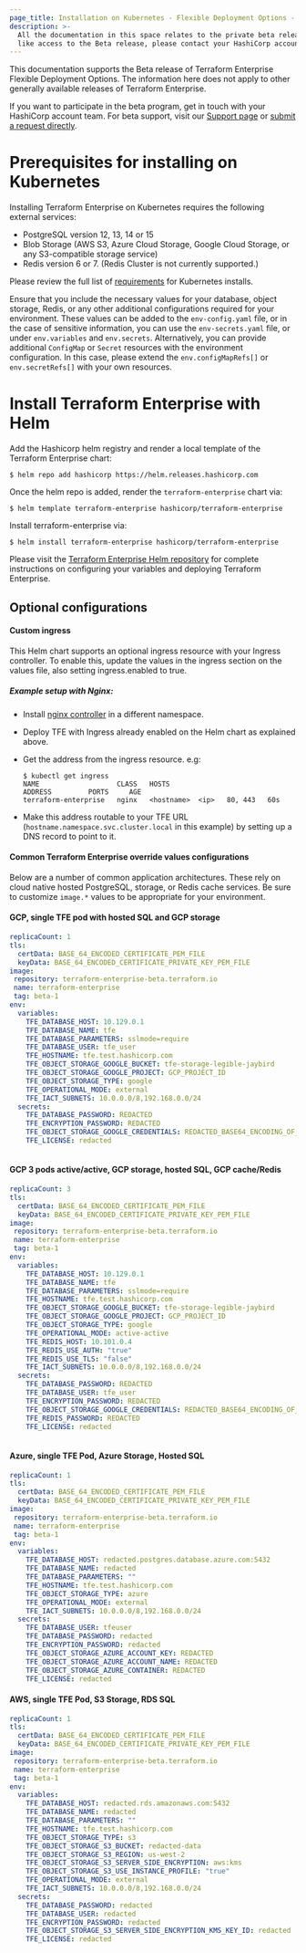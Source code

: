 ```yaml
---
page_title: Installation on Kubernetes - Flexible Deployment Options - Terraform Enterprise
description: >-
  All the documentation in this space relates to the private beta release of Terraform Enterprise Flexible Deployment Options. If you would
  like access to the Beta release, please contact your HashiCorp account team.
---
```


<Note title="Beta Documentation">
  This documentation supports the Beta release of Terraform Enterprise Flexible Deployment Options. The information here does not apply to other generally available releases of Terraform Enterprise. 
<br/>

  If you want to participate in the beta program, get in touch with your HashiCorp account team. For beta support, visit our [Support page](/terraform/enterprise/flexible-deployments-beta/admin/support) or [submit a request directly](https://support.hashicorp.com).
</Note>

# Prerequisites for installing on Kubernetes

Installing Terraform Enterprise on Kubernetes requires the following external services:
- PostgreSQL version 12, 13, 14 or 15
- Blob Storage (AWS S3, Azure Cloud Storage, Google Cloud Storage, or any S3-compatible storage service)
- Redis version 6 or 7. (Redis Cluster is not currently supported.)

Please review the full list of [requirements](/terraform/enterprise/flexible-deployments-beta/install/requirements/kubernetes) for Kubernetes installs.

Ensure that you include the necessary values for your database, object storage, Redis, or any other additional configurations required for your environment. These values can be added to the `env-config.yaml` file, or in the case of sensitive information, you can use the `env-secrets.yaml` file, or under `env.variables` and `env.secrets`. Alternatively, you can provide additional `ConfigMap` or `Secret` resources with the environment configuration. In this case, please extend the `env.configMapRefs[]` or `env.secretRefs[]` with your own resources.

# Install Terraform Enterprise with Helm

Add the Hashicorp helm registry and render a local template of the Terraform Enterprise chart:

```shell-session
$ helm repo add hashicorp https://helm.releases.hashicorp.com
```

Once the helm repo is added, render the `terraform-enterprise` chart via:

```shell-session
$ helm template terraform-enterprise hashicorp/terraform-enterprise
```

Install terraform-enterprise via:

```shell-session
$ helm install terraform-enterprise hashicorp/terraform-enterprise
```

Please visit the [Terraform Enterprise Helm repository](https://github.com/hashicorp/terraform-enterprise-helm) for complete instructions on configuring your variables and deploying Terraform Enterprise.

## Optional configurations

#### Custom ingress
This Helm chart supports an optional ingress resource with your Ingress controller. To enable this, update the values in the ingress section on the values file, also setting ingress.enabled to true.

##### Example setup with Nginx:

 - Install [nginx controller](https://kubernetes.github.io/ingress-nginx/deploy/) in a different namespace.

 - Deploy TFE with Ingress already enabled on the Helm chart as explained above.

 - Get the address from the ingress resource. e.g:

   ```shell-session
   $ kubectl get ingress
   NAME                   CLASS   HOSTS                                             ADDRESS         PORTS     AGE
   terraform-enterprise   nginx   <hostname>  <ip>   80, 443   60s
   ```

 - Make this address routable to your TFE URL (`hostname.namespace.svc.cluster.local` in this example) by setting up a DNS record to point to it.


#### Common Terraform Enterprise override values configurations

Below are a number of common application architectures.  These rely on cloud native hosted PostgreSQL, storage, or Redis cache services. Be sure to customize `image.*` values to be appropriate for your environment.

#### GCP, single TFE pod with hosted SQL and GCP storage

```YAML
replicaCount: 1
tls:
  certData: BASE_64_ENCODED_CERTIFICATE_PEM_FILE
  keyData: BASE_64_ENCODED_CERTIFICATE_PRIVATE_KEY_PEM_FILE
image:
 repository: terraform-enterprise-beta.terraform.io
 name: terraform-enterprise
 tag: beta-1
env:
  variables:
    TFE_DATABASE_HOST: 10.129.0.1
    TFE_DATABASE_NAME: tfe
    TFE_DATABASE_PARAMETERS: sslmode=require
    TFE_DATABASE_USER: tfe_user
    TFE_HOSTNAME: tfe.test.hashicorp.com
    TFE_OBJECT_STORAGE_GOOGLE_BUCKET: tfe-storage-legible-jaybird
    TFE_OBJECT_STORAGE_GOOGLE_PROJECT: GCP_PROJECT_ID
    TFE_OBJECT_STORAGE_TYPE: google
    TFE_OPERATIONAL_MODE: external
    TFE_IACT_SUBNETS: 10.0.0.0/8,192.168.0.0/24
  secrets:
    TFE_DATABASE_PASSWORD: REDACTED
    TFE_ENCRYPTION_PASSWORD: REDACTED
    TFE_OBJECT_STORAGE_GOOGLE_CREDENTIALS: REDACTED_BASE64_ENCODING_OF_A_SEVICE_ACCOUNT_CREDENTIALS_FILE
    TFE_LICENSE: redacted
  
```

#### GCP 3 pods active/active, GCP storage, hosted SQL, GCP cache/Redis

```YAML
replicaCount: 3
tls:
  certData: BASE_64_ENCODED_CERTIFICATE_PEM_FILE
  keyData: BASE_64_ENCODED_CERTIFICATE_PRIVATE_KEY_PEM_FILE
image:
 repository: terraform-enterprise-beta.terraform.io
 name: terraform-enterprise
 tag: beta-1
env:
  variables:
    TFE_DATABASE_HOST: 10.129.0.1
    TFE_DATABASE_NAME: tfe
    TFE_DATABASE_PARAMETERS: sslmode=require
    TFE_HOSTNAME: tfe.test.hashicorp.com
    TFE_OBJECT_STORAGE_GOOGLE_BUCKET: tfe-storage-legible-jaybird
    TFE_OBJECT_STORAGE_GOOGLE_PROJECT: GCP_PROJECT_ID
    TFE_OBJECT_STORAGE_TYPE: google
    TFE_OPERATIONAL_MODE: active-active
    TFE_REDIS_HOST: 10.101.0.4
    TFE_REDIS_USE_AUTH: "true"
    TFE_REDIS_USE_TLS: "false"
    TFE_IACT_SUBNETS: 10.0.0.0/8,192.168.0.0/24
  secrets:
    TFE_DATABASE_PASSWORD: REDACTED
    TFE_DATABASE_USER: tfe_user
    TFE_ENCRYPTION_PASSWORD: REDACTED
    TFE_OBJECT_STORAGE_GOOGLE_CREDENTIALS: REDACTED_BASE64_ENCODING_OF_A_SEVICE_ACCOUNT_CREDENTIALS_FILE
    TFE_REDIS_PASSWORD: REDACTED
    TFE_LICENSE: redacted
  
```

#### Azure, single TFE Pod, Azure Storage, Hosted SQL

```YAML
replicaCount: 1
tls:
  certData: BASE_64_ENCODED_CERTIFICATE_PEM_FILE
  keyData: BASE_64_ENCODED_CERTIFICATE_PRIVATE_KEY_PEM_FILE
image:
 repository: terraform-enterprise-beta.terraform.io
 name: terraform-enterprise
 tag: beta-1
env:
  variables:
    TFE_DATABASE_HOST: redacted.postgres.database.azure.com:5432
    TFE_DATABASE_NAME: redacted
    TFE_DATABASE_PARAMETERS: ""
    TFE_HOSTNAME: tfe.test.hashicorp.com
    TFE_OBJECT_STORAGE_TYPE: azure
    TFE_OPERATIONAL_MODE: external
    TFE_IACT_SUBNETS: 10.0.0.0/8,192.168.0.0/24
  secrets:
    TFE_DATABASE_USER: tfeuser
    TFE_DATABASE_PASSWORD: redacted
    TFE_ENCRYPTION_PASSWORD: redacted
    TFE_OBJECT_STORAGE_AZURE_ACCOUNT_KEY: REDACTED
    TFE_OBJECT_STORAGE_AZURE_ACCOUNT_NAME: REDACTED
    TFE_OBJECT_STORAGE_AZURE_CONTAINER: REDACTED
    TFE_LICENSE: redacted

```

#### AWS, single TFE Pod, S3 Storage, RDS SQL
```YAML
replicaCount: 1
tls:
  certData: BASE_64_ENCODED_CERTIFICATE_PEM_FILE
  keyData: BASE_64_ENCODED_CERTIFICATE_PRIVATE_KEY_PEM_FILE
image:
 repository: terraform-enterprise-beta.terraform.io
 name: terraform-enterprise
 tag: beta-1
env:
  variables:
    TFE_DATABASE_HOST: redacted.rds.amazonaws.com:5432
    TFE_DATABASE_NAME: redacted
    TFE_DATABASE_PARAMETERS: ""
    TFE_HOSTNAME: tfe.test.hashicorp.com
    TFE_OBJECT_STORAGE_TYPE: s3
    TFE_OBJECT_STORAGE_S3_BUCKET: redacted-data
    TFE_OBJECT_STORAGE_S3_REGION: us-west-2
    TFE_OBJECT_STORAGE_S3_SERVER_SIDE_ENCRYPTION: aws:kms
    TFE_OBJECT_STORAGE_S3_USE_INSTANCE_PROFILE: "true"
    TFE_OPERATIONAL_MODE: external
    TFE_IACT_SUBNETS: 10.0.0.0/8,192.168.0.0/24
  secrets:
    TFE_DATABASE_PASSWORD: redacted
    TFE_DATABASE_USER: redacted
    TFE_ENCRYPTION_PASSWORD: redacted
    TFE_OBJECT_STORAGE_S3_SERVER_SIDE_ENCRYPTION_KMS_KEY_ID: redacted
    TFE_LICENSE: redacted

```
